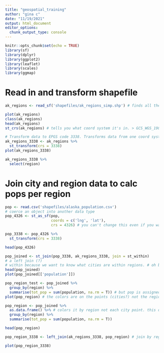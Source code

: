 ```yaml
---
title: "geospatial_training"
author: "gina c"
date: "11/19/2021"
output: html_document
editor_options: 
  chunk_output_type: console
---
```


```r
knitr::opts_chunk$set(echo = TRUE)
library(sf)
library(dplyr)
library(ggplot2)
library(leaflet)
library(scales)
library(ggmap)
```

# Read in and transform shapefile
```r
ak_regions <- read_sf('shapefiles/ak_regions_simp.shp') # finds all the associated files as long as they are in the same dir

plot(ak_regions)
class(ak_regions)
head(ak_regions)
st_crs(ak_regions) # tells you what coord system it's in. > GCS_WGS_1984

# Transform data to EPGS code 3338. Transforms data from one coord system to another.
ak_regions_3338 <- ak_regions %>%
  st_transform(crs = 3338)
plot(ak_regions_3338)

ak_regions_3338 %>%
  select(region)
```

# Join city and region data to calc pops per region
```r
pop <- read.csv('shapefiles/alaska_population.csv')
# coerce an object into another data type 
pop_4326 <- st_as_sf(pop, 
                     coords = c('lng', 'lat'),
                     crs = 4326) # you can't change this even if you want it different! You gotta know what it's in before you can change it. the CRS is an inherent part of the data

pop_3338 <- pop_4326 %>%
  st_transform(crs = 3338)

head(pop_4326)

pop_joined <- st_join(pop_3338, ak_regions_3338, join = st_within) 
# a left join (?)
# within because we want to know what cities are within regions. # oh but the crs need to be the same for each projections. 
head(pop_joined)
plot(pop_joined[['population']])

pop_region_test <- pop_joined %>%
  group_by(region) %>%
  summarise(tot_pop = sum(population, na.rm = T)) # but pop is assigned to each individual city
plot(pop_region) # the colors are on the points (cities?) not the region shapes.

pop_region <- pop_joined %>%
  as.data.frame() %>% # colors it by region not each city point. this drops the sticky geometry.
  group_by(region) %>%
  summarise(tot_pop = sum(population, na.rm = T))

head(pop_region)

pop_region_3338 <- left_join(ak_regions_3338, pop_region) # join by region

plot(pop_region_3338)

```
